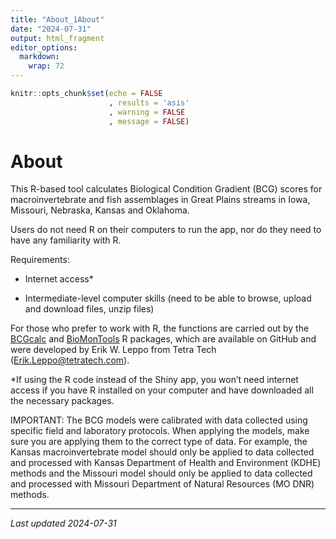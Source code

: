 ```yaml
---
title: "About_1About"
date: "2024-07-31"
output: html_fragment
editor_options: 
  markdown: 
    wrap: 72
---
```


```r
knitr::opts_chunk$set(echo = FALSE
                      , results = 'asis'
                      , warning = FALSE
                      , message = FALSE)
```

# About

This R-based tool calculates Biological Condition Gradient (BCG) scores
for macroinvertebrate and fish assemblages in Great Plains streams in
Iowa, Missouri, Nebraska, Kansas and Oklahoma.

Users do not need R on their computers to run the app, nor do they need
to have any familiarity with R.

Requirements:

-   Internet access\*

-   Intermediate-level computer skills (need to be able to browse,
    upload and download files, unzip files)

For those who prefer to work with R, the functions are carried out by
the
<a href="https://github.com/leppott/BCGcalc" target="_blank">BCGcalc</a>
and
<a href="https://github.com/leppott/BioMonTools" target="_blank">BioMonTools</a>
R packages, which are available on GitHub and were developed by Erik W.
Leppo from Tetra Tech ([Erik.Leppo\@tetratech.com](#0)).

\*If using the R code instead of the Shiny app, you won’t need internet
access if you have R installed on your computer and have downloaded all
the necessary packages.

IMPORTANT: The BCG models were calibrated with data collected using
specific field and laboratory protocols. When applying the models, make
sure you are applying them to the correct type of data. For example, the
Kansas macroinvertebrate model should only be applied to data collected
and processed with Kansas Department of Health and Environment (KDHE)
methods and the Missouri model should only be applied to data collected
and processed with Missouri Department of Natural Resources (MO DNR)
methods.

------------------------------------------------------------------------

*Last updated 2024-07-31*

